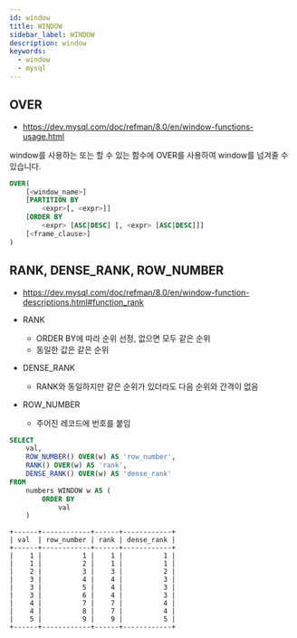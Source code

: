 ```yaml
---
id: window
title: WINDOW
sidebar_label: WINDOW
description: window
keywords:
  - window
  - mysql
---
```


## OVER

- https://dev.mysql.com/doc/refman/8.0/en/window-functions-usage.html

window를 사용하는 또는 할 수 있는 함수에 OVER를 사용하여 window를 넘겨줄 수 있습니다.

```sql
OVER(
    [<window_name>]
    [PARTITION BY
        <expr>[, <expr>]]
    [ORDER BY
        <expr> [ASC|DESC] [, <expr> [ASC|DESC]]]
    [<frame_clause>]
)
```

## RANK, DENSE_RANK, ROW_NUMBER

- https://dev.mysql.com/doc/refman/8.0/en/window-function-descriptions.html#function_rank

- RANK
  - ORDER BY에 따라 순위 선정, 없으면 모두 같은 순위
  - 동일한 값은 같은 순위
- DENSE_RANK
  - RANK와 동일하지만 같은 순위가 있더라도 다음 순위와 간격이 없음
- ROW_NUMBER
  - 주어진 레코드에 번호를 붙임

```sql
SELECT
    val,
    ROW_NUMBER() OVER(w) AS 'row_number',
    RANK() OVER(w) AS 'rank',
    DENSE_RANK() OVER(w) AS 'dense_rank'
FROM
    numbers WINDOW w AS (
        ORDER BY
            val
    )
```

```
+------+------------+------+------------+
| val  | row_number | rank | dense_rank |
+------+------------+------+------------+
|    1 |          1 |    1 |          1 |
|    1 |          2 |    1 |          1 |
|    2 |          3 |    3 |          2 |
|    3 |          4 |    4 |          3 |
|    3 |          5 |    4 |          3 |
|    3 |          6 |    4 |          3 |
|    4 |          7 |    7 |          4 |
|    4 |          8 |    7 |          4 |
|    5 |          9 |    9 |          5 |
+------+------------+------+------------+
```
